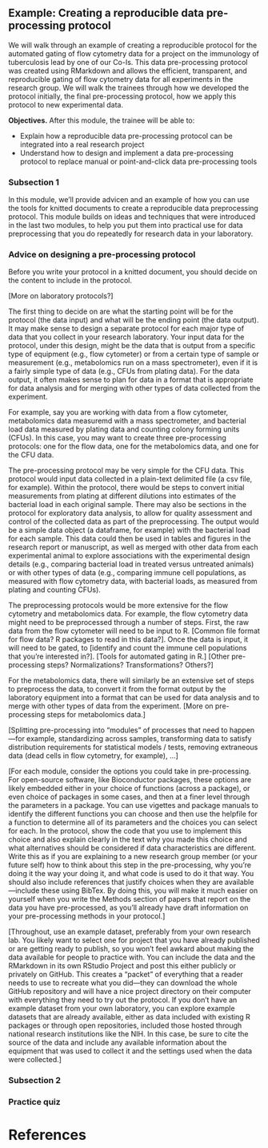 ## Example: Creating a reproducible data pre-processing protocol

We will walk through an example of creating a reproducible protocol for the
automated gating of flow cytometry data for a project on the immunology of
tuberculosis lead by one of our Co-Is. This data pre-processing protocol was
created using RMarkdown and allows the efficient, transparent, and reproducible
gating of flow cytometry data for all experiments in the research group. We will
walk the trainees through how we developed the protocol initially, the final
pre-processing protocol, how we apply this protocol to new experimental data.

**Objectives.** After this module, the trainee will be able to:

- Explain how a reproducible data pre-processing protocol can be integrated into
a real research project
- Understand how to design and implement a data pre-processing protocol to
replace manual or point-and-click data pre-processing tools

### Subsection 1

In this module, we'll provide advicen and an example of how you can use the 
tools for knitted documents to create a reproducible data preprocessing 
protocol. This module builds on ideas and techniques that were introduced 
in the last two modules, to help you put them into practical use for 
data preprocessing that you do repeatedly for research data in your 
laboratory.

### Advice on designing a pre-processing protocol

Before you write your protocol in a knitted document, you should decide on 
the content to include in the protocol. 

[More on laboratory protocols?]

The first thing to decide on are what the starting point will be for the
protocol (the data input) and what will be the ending point (the data output).
It may make sense to design a separate protocol for each major type of 
data that you collect in your research laboratory. Your input data for the
protocol, under this design, might be the data that is output from a 
specific type of equipment (e.g., flow cytometer) or from a certain 
type of sample or measurement (e.g., metabolomics run on a mass spectrometer), 
even if it is a fairly simple type of data (e.g., CFUs from plating data).
For the data output, it often makes sense to plan for data in a format 
that is appropriate for data analysis and for merging with other types of
data collected from the experiment.

For example, say you are working with data from a flow cytometer, metabolomics
data measuremd with a mass spectrometer, and bacterial load data measured by 
plating data and counting colony forming units (CFUs). In this case, you may 
want to create three pre-processing protocols: one for the flow data, one for 
the metabolomics data, and one for the CFU data. 

The pre-processing protocol may be very simple for the CFU data. This protocol
would input data collected in a plain-text delimited file (a csv file, for
example). Within the protocol, there would be steps to convert initial
measurements from plating at different dilutions into estimates of the bacterial
load in each original sample. There may also be sections in the protocol for
exploratory data analysis, to allow for quality assessment and control of the
collected data as part of the preprocessing. The output would be a simple data
object (a dataframe, for example) with the bacterial load for each sample. This
data could then be used in tables and figures in the research report or
manuscript, as well as merged with other data from each experimental animal to
explore associations with the experimental design details (e.g., comparing
bacterial load in treated versus untreated animals) or with other types of data
(e.g., comparing immune cell populations, as measured with flow cytometry data,
with bacterial loads, as measured from plating and counting CFUs).

The preprocessing protocols would be more extensive for the flow cytometry and 
metabolomics data. For example, the flow cytometry data might need to be 
preprocessed through a number of steps. First, the raw data from the flow 
cytometer will need to be input to R. [Common file format for flow data? R 
packages to read in this data?]. Once the data is input, it will need to be
gated, to [identify and count the immune cell populations that you're interested
in?]. [Tools for automated gating in R.] [Other pre-processing steps? 
Normalizations? Transformations? Others?]

For the metabolomics data, there will similarly be an extensive set of steps to 
preprocess the data, to convert it from the format output by the laboratory 
equipment into a format that can be used for data analysis and to merge with 
other types of data from the experiment. [More on pre-processing steps for 
metabolomics data.]


[Splitting pre-processing into "modules" of processes that need to happen---for
example, standardizing across samples, transforming data to satisfy distribution
requirements for statistical models / tests, removing extraneous data (dead
cells in flow cytometry, for example), ...]

[For each module, consider the options you could take in pre-processing. For
open-source software, like Bioconductor packages, these options are likely
embedded either in your choice of functions (across a package), or even choice
of packages in some cases, and then at a finer level through the parameters in a
package. You can use vigettes and package manuals to identify the different
functions you can choose and then use the helpfile for a function to determine
all of its parameters and the choices you can select for each. In the protocol,
show the code that you use to implement this choice and also explain clearly in
the text why you made this choice and what alternatives should be considered if
data characteristics are different. Write this as if you are explaining to a new
research group member (or your future self) how to think about this step in the
pre-processing, why you're doing it the way your doing it, and what code is used
to do it that way. You should also include references that justify choices when
they are available---include these using BibTex. By doing this, you will make it
much easier on yourself when you write the Methods section of papers that report
on the data you have pre-processed, as you'll already have draft information on
your pre-processing methods in your protocol.]

[Throughout, use an example dataset, preferably from your own research lab. You
likely want to select one for project that you have already published or are
getting ready to publish, so you won't feel awkard about making the data
available for people to practice with. You can include the data and the
RMarkdown in its own RStudio Project and post this either publicly or privately
on GitHub. This creates a "packet" of everything that a reader needs to use to
recreate what you did---they can download the whole GitHub repository and will
have a nice project directory on their computer with everything they need to try
out the protocol. If you don't have an example dataset from your own laboratory,
you can explore example datasets that are already available, either as data
included with existing R packages or through open repositories, included those
hosted through national research institutions like the NIH. In this case, be
sure to cite the source of the data and include any available information about
the equipment that was used to collect it and the settings used when the data
were collected.]

### Subsection 2

### Practice quiz

# References
